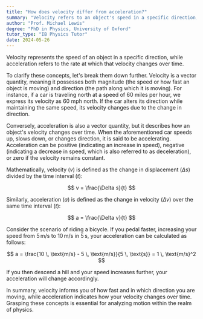 ```yaml
---
title: "How does velocity differ from acceleration?"
summary: "Velocity refers to an object's speed in a specific direction, whereas acceleration measures how quickly that velocity changes over time."
author: "Prof. Michael Lewis"
degree: "PhD in Physics, University of Oxford"
tutor_type: "IB Physics Tutor"
date: 2024-05-26
---
```


Velocity represents the speed of an object in a specific direction, while acceleration refers to the rate at which that velocity changes over time.

To clarify these concepts, let's break them down further. Velocity is a vector quantity, meaning it possesses both magnitude (the speed or how fast an object is moving) and direction (the path along which it is moving). For instance, if a car is traveling north at a speed of $60$ miles per hour, we express its velocity as $60 \text{ mph north}$. If the car alters its direction while maintaining the same speed, its velocity changes due to the change in direction.

Conversely, acceleration is also a vector quantity, but it describes how an object's velocity changes over time. When the aforementioned car speeds up, slows down, or changes direction, it is said to be accelerating. Acceleration can be positive (indicating an increase in speed), negative (indicating a decrease in speed, which is also referred to as deceleration), or zero if the velocity remains constant.

Mathematically, velocity ($v$) is defined as the change in displacement ($\Delta s$) divided by the time interval ($t$):

$$
v = \frac{\Delta s}{t}
$$

Similarly, acceleration ($a$) is defined as the change in velocity ($\Delta v$) over the same time interval ($t$):

$$
a = \frac{\Delta v}{t}
$$

Consider the scenario of riding a bicycle. If you pedal faster, increasing your speed from $5 \, \text{m/s}$ to $10 \, \text{m/s}$ in $5 \, \text{s}$, your acceleration can be calculated as follows:

$$
a = \frac{10 \, \text{m/s} - 5 \, \text{m/s}}{5 \, \text{s}} = 1 \, \text{m/s}^2
$$

If you then descend a hill and your speed increases further, your acceleration will change accordingly.

In summary, velocity informs you of how fast and in which direction you are moving, while acceleration indicates how your velocity changes over time. Grasping these concepts is essential for analyzing motion within the realm of physics.
    